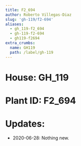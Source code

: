 ```yaml
---
title: F2_694
author: Roberto Villegas-Diaz
slug: 'gh-119/f2-694'
aliases:
  - gh_119-f2_694
  - gh-119-f2-694
  - gh119-f2694
extra_crumbs:
  name: GH119
  path: /label/gh-119
---
```


# **House**: GH_119
# **Plant ID**: F2_694
# **Updates**: 
 - 2020-06-28: Nothing new.
